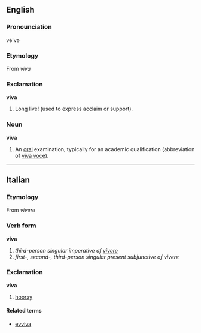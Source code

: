 ==English==
===Pronounciation===
vē'və

===Etymology===
From {{It.}} ''viva''

===Exclamation===
'''viva'''
# Long live! (used to express acclaim or support).

===Noun===
'''viva'''
# An [[oral]] examination, typically for an academic qualification (abbreviation of [[viva voce]]).

----

==Italian==
===Etymology===
From {{L.}} ''vivere''

===Verb form===
'''viva'''

# ''third-person singular imperative of [[vivere]]''
# ''first-, second-, third-person singular present subjunctive of vivere''

===Exclamation===
'''viva'''

# [[hooray]]

====Related terms====
*[[evviva]]